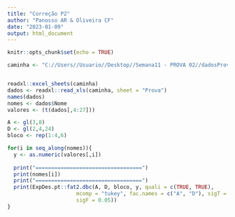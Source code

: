 ```yaml
---
title: "Correção P2"
author: "Panosso AR & Oliveira CF"
date: "2023-01-09"
output: html_document
---
```



```r
knitr::opts_chunk$set(echo = TRUE)
```


```r
caminha <- "C://Users//Usuario//Desktop//Semana11 - PROVA 02//dadosProvaExp.xls"


readxl::excel_sheets(caminha)
dados <- readxl::read_xls(caminha, sheet = "Prova")
names(dados)
nomes <- dados$Nome
valores <- (t(dados[,4:27]))

A <- gl(3,8)
D <- gl(2,4,24)
bloco <- rep(1:4,6)

for(i in seq_along(nomes)){
  y <- as.numeric(valores[,i])
  
  print("==================================")
  print(nomes[i])
  print("==================================")
  print(ExpDes.pt::fat2.dbc(A, D, bloco, y, quali = c(TRUE, TRUE),
                      mcomp = "tukey", fac.names = c("A", "D"), sigT = 0.05,
                      sigF = 0.05))
}
```
